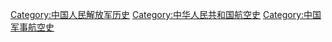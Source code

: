 [[Category:中国人民解放军历史|Category:中国人民解放军历史]]
[[Category:中华人民共和国航空史|Category:中华人民共和国航空史]]
[[Category:中国军事航空史|Category:中国军事航空史]]